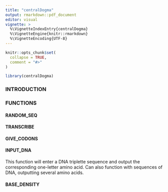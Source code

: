 ```yaml
---
title: "centralDogma"
output: rmarkdown::pdf_document
editor: visual
vignette: >
  %\VignetteIndexEntry{centralDogma}
  %\VignetteEngine{knitr::rmarkdown}
  %\VignetteEncoding{UTF-8}
---
```


```r
knitr::opts_chunk$set(
  collapse = TRUE,
  comment = "#>"
)
```

```r
library(centralDogma)
```

### INTRODUCTION

### FUNCTIONS

#### RANDOM_SEQ

#### TRANSCRIBE

#### GIVE_CODONS

#### INPUT_DNA

This function will enter a DNA triplette sequence and output the corresponding one-letter amino acid. Can also function with sequences of DNA, outputting several amino acids.

#### BASE_DENSITY
